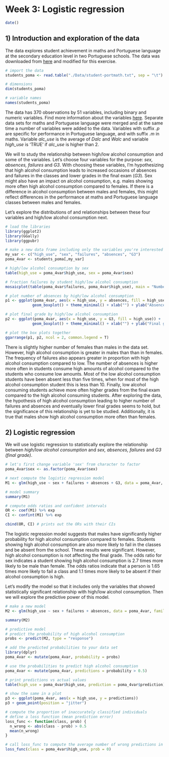 # Week 3: Logistic regression

```r
date()
```

## 1) Introduction and exploration of the data

The data explores student achievement in maths and Portuguese language at the secondary education level in two Portuguese schools. The data was downloaded from [here](https://archive.ics.uci.edu/ml/datasets/Student+Performance) and modified for this exercise.

```r
# import the data 
students_poma <- read.table("./Data/student-portmath.txt", sep = "\t")

# dimensions 
dim(students_poma)

# variable names
names(students_poma) 
```
The data has 370 observations by 51 variables, including binary and numeric variables. Find more information about the variables [here](https://archive.ics.uci.edu/ml/datasets/Student+Performance). Separate data sets for maths and Portuguese language were merged and at the same time a number of variables were added to the data. Variables with suffix *.p* are specific for performance in Portuguese language, and with suffix *.m* in maths. Variable *alc_use* is the average of *Dalc* and *Walc* and variable *high_use* is 'TRUE' if *alc_use* is higher than 2.

We will to study the relationship between high/low alcohol consumption and some of the variables. Let's choose four variables for the purpose: *sex, absences, failures* and *G3*. With choosing these variables, I'm hypothesizing that high alcohol consumption leads to increased occasions of absences and failures in the classes and lower grades in the final exam (*G3*). Sex might also have an impact on alcohol consumption, e.g. males showing more often high alcohol consumption compared to females. If there is a difference in alcohol consumption between males and females, this might reflect differences in the performance at maths and Portuguese language classes between males and females.

Let's explore the distributions of and relationships between these four variables and high/low alcohol consumption next.

```r
# load the libraries
library(ggplot2)
library(GGally)
library(ggpubr)

# make a new data frame including only the variables you're interested in 
my_var <- c("high_use", "sex", "failures", "absences", "G3")
poma_4var <- students_poma[,my_var]

# high/low alcohol consumption by sex
table(high_use = poma_4var$high_use, sex = poma_4var$sex)

# fraction failures by student high/low alcohol consumption
mosaicplot(table(poma_4var$failures, poma_4var$high_use), main = "Number of failures by high/low alcohol consumption", xlab = "Number of failures", ylab = "High alcohol consumption", color = T)

# plot number of absences by high/low alcohol consumption
p1 <- ggplot(poma_4var, aes(x = high_use, y = absences, fill = high_use)) + 
            geom_boxplot() + theme_minimal() + xlab("") + ylab("Absences")

# plot final grade by high/low alcohol consumption
p2 <- ggplot(poma_4var, aes(x = high_use, y = G3, fill = high_use)) +
            geom_boxplot() + theme_minimal() + xlab("") + ylab("Final grade")

# plot the box plots together
ggarrange(p1, p2, ncol = 2, common.legend = T)
```

There is slightly higher number of females than males in the data set. However, high alcohol consumption is greater in males than than in females. The frequency of failures also appears greater in proportion with high alcohol consumption compared to low. The number of absences is higher more often in students consume high amounts of alcohol compared to the students who consume low amounts. Most of the low alcohol consumption students have been absent less than five times, when for most of the high alcohol consumption student this is less than 10. Finally, low alcohol consuming students achieve more often higher grades from the final exam compared to the high alcohol consuming students. After exploring the data, the hypothesis of high alcohol consumption leading to higher number of failures and absences and eventually lower final grades seems to hold, but the significance of this relationship is yet to be studied. Additionally, it is true that males show high alcohol consumption more often than females.


## 2) Logistic regression

We will use logistic regression to statistically explore the relationship between *high/low alcohol consumption* 
and *sex, absences, failures* and *G3 (final grade)*.

```r
# let's first change variable 'sex' from character to factor
poma_4var$sex <- as.factor(poma_4var$sex)

# next compute the logistic regression model
M1 <- glm(high_use ~ sex + failures + absences + G3, data = poma_4var, family = "binomial")

# model summary
summary(M1)

# compute odds ratios and confident intervals
OR <- coef(M1) %>% exp
CI <- confint(M1) %>% exp

cbind(OR, CI) # prints out the ORs with their CIs
```
The logistic regression model suggests that males have significantly higher probability for high alcohol consumption compared to females. Students showing high alcohol consumption are also more likely to fail in the classes and be absent from the school. These results were significant. However, high alcohol consumption is not affecting the final grade. The odds ratio for sex indicates a student showing high alcohol consumption is 2.7 times more likely to be male than female. The odds ratios indicate that a person is 1.65 times more likely to fail a class and 1.1 times more likely to be absent if their alcohol consumption is high.

Let's modify the model so that it includes only the variables that showed statistically significant relationship with high/low alcohol consumption. Then we will explore the predictive power of this model.
```r
# make a new model
M2 <- glm(high_use ~ sex + failures + absences, data = poma_4var, family = "binomial")

summary(M2)

# predictive model
# predict the probability of high alcohol consumption
probs <- predict(M2, type = "response")

# add the predicted probabilities to your data set
library(dplyr)
poma_4var <- mutate(poma_4var, probability = probs)

# use the probabilities to predict high alcohol consumption
poma_4var <- mutate(poma_4var, predictions = probability > 0.5)

# print predictions vs actual values
table(high_use = poma_4var$high_use, prediction = poma_4var$prediction)

# show the same in a plot
p3 <- ggplot(poma_4var, aes(x = high_use, y = predictions))
p3 + geom_point(position = "jitter")

# compute the proportion of inaccurately classified individuals
# define a loss function (mean prediction error)
loss_func <- function(class, prob) {
  n_wrong <- abs(class - prob) > 0.5
  mean(n_wrong)
}

# call loss_func to compute the average number of wrong predictions in the data
loss_func(class = poma_4var$high_use, prob = 0)
```
